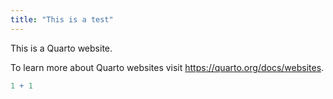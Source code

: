 ```yaml
---
title: "This is a test"
---
```


This is a Quarto website.

To learn more about Quarto websites visit <https://quarto.org/docs/websites>.

```r
1 + 1
```
